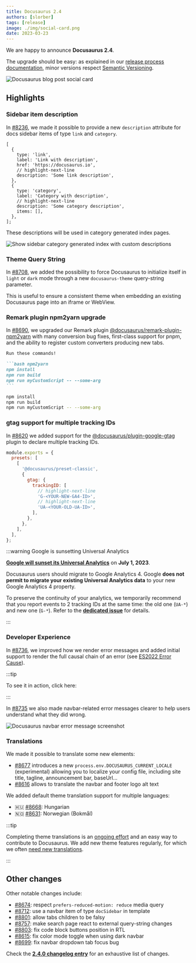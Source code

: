 ```yaml
---
title: Docusaurus 2.4
authors: [slorber]
tags: [release]
image: ./img/social-card.png
date: 2023-03-23
---
```


We are happy to announce **Docusaurus 2.4**.

The upgrade should be easy: as explained in our [release process documentation](/community/release-process), minor versions respect [Semantic Versioning](https://semver.org/).

![Docusaurus blog post social card](./img/social-card.png)

<!--truncate-->


## Highlights

### Sidebar item description

In [#8236](https://github.com/facebook/docusaurus/pull/8236), we made it possible to provide a new `description` attribute for docs sidebar items of type `link` and `category`.

```tsx title="sidebars.js"
[
  {
    type: 'link',
    label: 'Link with description',
    href: 'https://docusaurus.io',
    // highlight-next-line
    description: 'Some link description',
  },
  {
    type: 'category',
    label: 'Category with description',
    // highlight-next-line
    description: 'Some category description',
    items: [],
  },
];
```

These descriptions will be used in category generated index pages.

![Show sidebar category generated index with custom descriptions](./img/sidebar-item-description.jpg)

### Theme Query String

In [#8708](https://github.com/facebook/docusaurus/pull/8708), we added the possibility to force Docusaurus to initialize itself in `light` or `dark` mode through a new `docusaurus-theme` query-string parameter.

This is useful to ensure a consistent theme when embedding an existing Docusaurus page into an iframe or WebView.

<IframeWindow url="/docs/?docusaurus-theme=light" />
<IframeWindow url="/docs/?docusaurus-theme=dark" />

### Remark plugin npm2yarn upgrade

In [#8690](https://github.com/facebook/docusaurus/pull/8690), we upgraded our Remark plugin [@docusaurus/remark-plugin-npm2yarn](https://github.com/facebook/docusaurus/tree/main/packages/docusaurus-remark-plugin-npm2yarn) with many conversion bug fixes, first-class support for pnpm, and the ability to register custom converters producing new tabs.

````markdown
Run these commands!

```bash npm2yarn
npm install
npm run build
npm run myCustomScript -- --some-arg
```
````

<BrowserWindow>

```bash npm2yarn
npm install
npm run build
npm run myCustomScript -- --some-arg
```

</BrowserWindow>

### gtag support for multiple tracking IDs

In [#8620](https://github.com/facebook/docusaurus/pull/8620) we added support for the [@docusaurus/plugin-google-gtag](/docs/api/plugins/@docusaurus/plugin-google-gtag) plugin to declare multiple tracking IDs.

```js title="docusaurus.config.js"
module.exports = {
  presets: [
    [
      '@docusaurus/preset-classic',
      {
        gtag: {
          trackingID: [
            // highlight-next-line
            'G-<YOUR-NEW-GA4-ID>',
            // highlight-next-line
            'UA-<YOUR-OLD-UA-ID>',
          ],
        },
      },
    ],
  ],
};
```

:::warning Google is sunsetting Universal Analytics

**[Google will sunset its Universal Analytics](https://blog.google/products/marketingplatform/analytics/prepare-for-future-with-google-analytics-4/)** on **July 1, 2023**.

Docusaurus users should migrate to Google Analytics 4. Google **does not permit to migrate your existing Universal Analytics data** to your new Google Analytics 4 property.

To preserve the continuity of your analytics, we temporarily recommend that you report events to 2 tracking IDs at the same time: the old one (`UA-*`) and new one (`G-*`). Refer to the **[dedicated issue](https://github.com/facebook/docusaurus/issues/7221)** for details.

:::

### Developer Experience

In [#8736](https://github.com/facebook/docusaurus/pull/8736), we improved how we render error messages and added initial support to render the full causal chain of an error (see [ES2022 Error Cause](https://h3manth.com/ES2022/#error-cause)).

:::tip

To see it in action, click here: <ErrorBoundaryTestButton cause="Probably undefined is not a function 😄"/>

:::

In [#8735](https://github.com/facebook/docusaurus/pull/8735) we also made navbar-related error messages clearer to help users understand what they did wrong.

![Docusaurus navbar error message screenshot](./img/navbar-error.jpg)

### Translations

We made it possible to translate some new elements:

- [#8677](https://github.com/facebook/docusaurus/pull/8677) introduces a new `process.env.DOCUSAURUS_CURRENT_LOCALE` (experimental) allowing you to localize your config file, including site title, tagline, announcement bar, baseUrl...
- [#8616](https://github.com/facebook/docusaurus/pull/8616) allows to translate the navbar and footer logo alt text

We added default theme translation support for multiple languages:

- 🇭🇺 [#8668](https://github.com/facebook/docusaurus/pull/8668): Hungarian
- 🇳🇴 [#8631](https://github.com/facebook/docusaurus/pull/8631): Norwegian (Bokmål)

:::tip

Completing theme translations is an [ongoing effort](https://github.com/facebook/docusaurus/issues/3526) and an easy way to contribute to Docusaurus. We add new theme features regularly, for which we often [need new translations](https://github.com/facebook/docusaurus/issues/3526).

:::

## Other changes

Other notable changes include:

- [#8674](https://github.com/facebook/docusaurus/pull/8674): respect `prefers-reduced-motion: reduce` media query
- [#8712](https://github.com/facebook/docusaurus/pull/8712): use a navbar item of type `docSidebar` in template
- [#8801](https://github.com/facebook/docusaurus/pull/8801): allow tabs children to be falsy
- [#8757](https://github.com/facebook/docusaurus/pull/8757): make search page react to external query-string changes
- [#8803](https://github.com/facebook/docusaurus/pull/8803): fix code block buttons position in RTL
- [#8615](https://github.com/facebook/docusaurus/pull/8615): fix color mode toggle when using dark navbar
- [#8699](https://github.com/facebook/docusaurus/pull/8699): fix navbar dropdown tab focus bug

Check the **[2.4.0 changelog entry](/changelog/2.4.0)** for an exhaustive list of changes.
